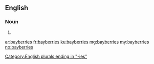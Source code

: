 ==English==

===Noun===
{{head|en|noun plural form}}

# {{plural of|bayberry|lang=en}}

[[Category:English plurals ending in "-ies"]]

[[ar:bayberries]]
[[fr:bayberries]]
[[ku:bayberries]]
[[mg:bayberries]]
[[my:bayberries]]
[[no:bayberries]]